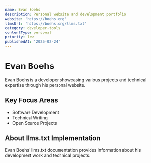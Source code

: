 ```yaml
---
name: Evan Boehs
description: Personal website and development portfolio
website: 'https://boehs.org'
llmsUrl: 'https://boehs.org/llms.txt'
category: developer-tools
contentType: personal
priority: low
publishedAt: '2025-02-24'
---
```


# Evan Boehs

Evan Boehs is a developer showcasing various projects and technical expertise through his personal website.

## Key Focus Areas

- Software Development
- Technical Writing
- Open Source Projects

## About llms.txt Implementation

Evan Boehs' llms.txt documentation provides information about his development work and technical projects.
